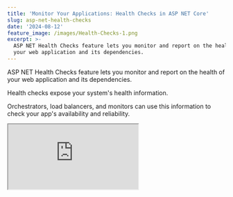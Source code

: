 ```yaml
---
title: 'Monitor Your Applications: Health Checks in ASP NET Core'
slug: asp-net-health-checks
date: '2024-08-12'
feature_image: /images/Health-Checks-1.png
excerpt: >-
  ASP NET Health Checks feature lets you monitor and report on the health of
  your web application and its dependencies.
---
```

ASP NET Health Checks feature lets you monitor and report on the health of your web application and its dependencies.

Health checks expose your system's health information.

Orchestrators, load balancers, and monitors can use this information to check your app's availability and reliability.

<iframe src="https://www.youtube.com/embed/9ntrl3KNCpo?feature=oembed" />

In this post, we will learn how to

-   Enable health checks
-   Create custom health checks
-   Use pre-built health check packages
-   Customize the health check response

AWS sponsors this post, which is part of my [ASP NET Series](/blog/tag/asp-net/).

## Basic Health Probe For ASP NET Application

ASP NET Core offers middleware and libraries to enable health check endpoints.

We first need to add the required dependencies to the dependency injection container to enable health checks. This is done by calling the `AddHealthChecks` method.

`AddHealthChecks` is idempotent and registers the `DefaultHealthCheckService` in the dependency injection container.

```csharp
builder.Services.AddHealthChecks();

var app = builder.Build();

app.MapHealthChecks("/healthz");
```

The `MapHealthChecks` method adds a health check endpoint to the API with the specific configuration.

The application now exposes a simple API endpoint on the route `/healthz`.

It returns the following HTTP Status Codes by default based on the app state.

-   HealthStatus.Healthy ⇒ `StatusCodes.Status200OK`
-   HealthStatus.Degraded ⇒ `StatusCodes.Status200OK`
-   HealthStatus.Unhealthy ⇒ `StatusCodes.Status503ServiceUnavailable`

## Custom Health Check in ASP NET

Health Checks are created by implementing the `IHealthCheck` interface.

It exposes the method `CheckHealthAsync` method which returns a `HealthCheckResult`.

Below is a SampleHealthCheck, as shown in the official documentation [here](https://learn.microsoft.com/en-us/aspnet/core/host-and-deploy/health-checks?view=aspnetcore-8.0#create-health-checks).

```csharp
public class SampleHealthCheck : IHealthCheck
{
    public Task<HealthCheckResult> CheckHealthAsync(
        HealthCheckContext context, CancellationToken cancellationToken = default)
    {
        var isHealthy = GetApplicationState();

        / ...

        if (isHealthy)
        {
            return Task.FromResult(
                HealthCheckResult.Healthy("A healthy result."));
        }

        return Task.FromResult(
            new HealthCheckResult(
                context.Registration.FailureStatus, "An unhealthy result."));
    }
}
```

Once defined, we need to register this in the DependencyInjection container so that the health check service can pick it up.

```csharp
builder.Services
  .AddHealthChecks()
  .AddCheck<SampleHealthCheck>("Sample");
```

Based on the application's current state, it returns the appropriate HealthCheckResult.

## AspNetCore Diagnostics HealthChecks Package

AspNetCore.Diagnostics.HealthChecks is a NuGet package that simplifies health monitoring in ASP.NET Core applications.

It provides ready-made health checks for various services, eliminating the need for custom implementations. This saves development time and ensures consistency.

It provides different NuGet packages for various services and cloud providers. The [website](https://github.com/Xabaril/AspNetCore.Diagnostics.HealthChecks) provides more details on the supported services.

### Adding SQL Server HealthCheck in ASP NET

Let's see an example of adding a health check service for a SQL Server that the application uses.

I have an SQL Server instance running on AWS RDS that I use in my ASP NET application.

<PostCard 
  title="AWS RDS and .NET: Step-by-Step Guide for SQL Server Setup"
  description="Amazon Relational Database Service (RDS) is a managed database service on AWS Cloud. RDS provides different database engines; in this post, we will focus on SQL Server. We will set up a Microsoft SQL Server database on RDS and connect to it from a .NET application."
  slug="aws-rds-sql-server-dotnet/"
  image="/images/RDS-SQL-Server--1-.png"
/>

Let's first install the NuGet package to add in SQL Server health checks.

`Install-Package AspNetCore.HealthChecks.SqlServer`

We must register the SqlServerHealthCheck instance as shown below, using the `AddSqlServer` extension method that the NuGet package provides.

```csharp
builder.Services
    .AddHealthChecks()
    .AddCheck<SampleHealthCheck>("Sample", tags: ["sample"])
    .AddSqlServer(connectionString);
```

You can find the source code for the `SqlServerHealthCheck` on [GitHub](https://github.com/Xabaril/AspNetCore.Diagnostics.HealthChecks/blob/master/src/HealthChecks.SqlServer/SqlServerHealthCheck.cs).

It implements the `IHealthCheck` interface and perform a simple SQL query using the connection string provided.

By default, it runs the query 'Select 1' as specified in the [extension method](https://github.com/Xabaril/AspNetCore.Diagnostics.HealthChecks/blob/master/src/HealthChecks.SqlServer/DependencyInjection/SqlServerHealthCheckBuilderExtensions.cs).

### Adding AWS DynamoDB HealthCheck in ASP NET

Let's say our application is using AWS DynamoDB as its database we can use the `AspNetCore.HealthChecks.DynamoDB` NuGet package and register it like before.

```csharp
builder.Services
    .AddHealthChecks()
    .AddCheck<SampleHealthCheck>("Sample")
    .AddSqlServer(connectionString)
    .AddDynamoDb();
```

The NuGet package provides a similar extension method, `AddDynamoDb` registering a health check for DynamoDB.

<PostCard 
  title="Amazon DynamoDB For The .NET Developer"
  description="This blog post is a collection of other posts that covers various aspects of Amazon DynamoDB and other services you can integrate with when building serverless applications."
  slug="amazon-dynamodb-dotnet-developer/"
  image="/images/Amazon-DynamoDB.png"
/>

The default implementation, in this [case](https://github.com/Xabaril/AspNetCore.Diagnostics.HealthChecks/blob/master/src/HealthChecks.DynamoDb/DynamoDbHealthCheck.cs), calls a `ListTablesAsync` using the `AmazonDynamoDBClient` instance.

## Customize ASP NET Health Check Output

By default, the health check endpoint returns a simple string response → Healthy, Unhealthy.

When multiple health checks are configured, this does not tell which services are failing.

To help with this, we can customize the health check response to include more details.

We can specify a custom ResponseWriter when calling the `MapHelathChecks` endpoint to customize the health check response.

```csharp
app.MapHealthChecks("/healthz", new HealthCheckOptions()
{
    ResponseWriter = WriteResponse
});
```

You can look at a simple implementation of the `WriteResponse` method [here](https://learn.microsoft.com/en-us/aspnet/core/host-and-deploy/health-checks?view=aspnetcore-8.0#customize-output).

This produces a customized JSON output that lists of the status of the individual health checks registered.

Below is a sample response output.

```json
{
    "status": "Unhealthy",
    "results": {
        "Sample": {
            "status": "Healthy",
            "description": "A healthy result.",
            "data": {}
        },
        "sqlserver": {
            "status": "Unhealthy",
            "description": null,
            "data": {}
        },
        "dynamodb": {
            "status": "Healthy",
            "description": null,
            "data": {}
        }
    }
}
```
![](/images/image-11.png)

Customized output for ASP NET Health Check endpoint returning the details of the various health checks.

This allows to identify which of the dependent service is down in our application.
